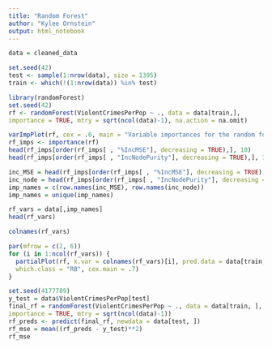 ```yaml
---
title: "Random Forest"
author: "Kylee Ornstein"
output: html_notebook
---
```


```r
data = cleaned_data
```

```r
set.seed(42)
test <- sample(1:nrow(data), size = 1395)
train <- which(!(1:nrow(data)) %in% test)
```


```r
library(randomForest)
set.seed(42)
rf <- randomForest(ViolentCrimesPerPop ~ ., data = data[train,],
importance = TRUE, mtry = sqrt(ncol(data)-1), na.action = na.omit)
```


```r
varImpPlot(rf, cex = .6, main = "Variable importances for the random forest")
rf_imps <- importance(rf)
head(rf_imps[order(rf_imps[ , "%IncMSE"], decreasing = TRUE),], 10)
head(rf_imps[order(rf_imps[ , "IncNodePurity"], decreasing = TRUE),], 10)
```
```r
inc_MSE = head(rf_imps[order(rf_imps[ , "%IncMSE"], decreasing = TRUE),], 10)
inc_node = head(rf_imps[order(rf_imps[ , "IncNodePurity"], decreasing = TRUE),], 10)
imp_names = c(row.names(inc_MSE), row.names(inc_node))
imp_names = unique(imp_names)

```

```r
rf_vars = data[,imp_names]
head(rf_vars)
```
```r
colnames(rf_vars)
```

```r
par(mfrow = c(2, 6))
for (i in 1:ncol(rf_vars)) {
  partialPlot(rf, x.var = colnames(rf_vars)[i], pred.data = data[train, ],
  which.class = "RB", cex.main = .7)
}
```


```r
set.seed(4177789)
y_test = data$ViolentCrimesPerPop[test]
final_rf = randomForest(ViolentCrimesPerPop ~ ., data = data[train, ],
importance = TRUE, mtry = sqrt(ncol(data)-1)) 
rf_preds <- predict(final_rf, newdata = data[test, ])
rf_mse = mean((rf_preds - y_test)**2)
rf_mse
```


